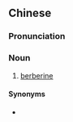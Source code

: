 {{also|黄连素}}
==Chinese==
{{zh-forms|type=21|s=黄连素}}
{{wikipedia|lang=zh}}

===Pronunciation===
{{zh-pron
|m=huángliánsù
|c=wong4 lin4 sou3
|cat=n
}}

===Noun===
{{zh-noun}}

# {{lb|zh|organic chemistry}} [[berberine]]

====Synonyms====
* {{zh-l|小檗鹼}}